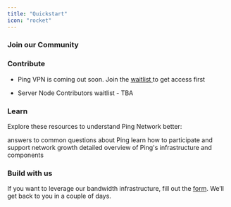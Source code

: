 ```yaml
---
title: "Quickstart"
icon: "rocket"
---
```


### **Join our Community**

<CardGroup cols={3}>
  <Card title="Follow us on X (Twitter)" icon="x-twitter" href="https://x.com/pingnetwork_io" />

  <Card title="Join the Discord community" icon="Discord" href="https://discord.gg/pingnetwork" />
</CardGroup>

### Contribute

* Ping VPN is coming out soon. Join the [waitlist ](https://pingnetwork.io)to get access first

* Server Node Contributors waitlist - TBA

### Learn&#x20;

Explore these resources to understand Ping Network better:

<CardGroup cols={3}>
  <Card title="FAQ" icon="paintbrush" href="/help/faq">
    answers to common questions about Ping
  </Card>

  <Card title="Contributing Guide" icon="square-code" href="/overview/contribute">
    learn how to participate and support network growth
  </Card>

  <Card title="Technical Architecture" icon="chart-mixed" href="/overview/architecture">
    detailed overview of Ping's infrastructure and components
  </Card>
</CardGroup>

### Build with us

If you want to leverage our bandwidth infrastructure, fill out the [form](https://forms.gle/NKD35i9kF5rDHUf6A). We’ll get back to you in a couple of days.

##